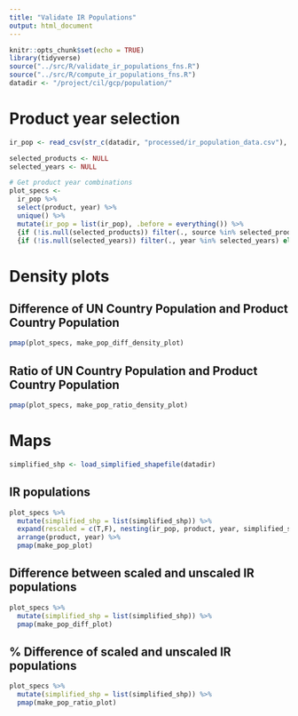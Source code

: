 ```yaml
---
title: "Validate IR Populations"
output: html_document
---
```


```r
knitr::opts_chunk$set(echo = TRUE)
library(tidyverse)
source("../src/R/validate_ir_populations_fns.R")
source("../src/R/compute_ir_populations_fns.R")
datadir <- "/project/cil/gcp/population/"

```

# Product year selection 
```r
ir_pop <- read_csv(str_c(datadir, "processed/ir_population_data.csv"), show_col_types = F) 

selected_products <- NULL
selected_years <- NULL

# Get product year combinations
plot_specs <- 
  ir_pop %>% 
  select(product, year) %>% 
  unique() %>% 
  mutate(ir_pop = list(ir_pop), .before = everything()) %>% 
  {if (!is.null(selected_products)) filter(., source %in% selected_products) else .} %>% 
  {if (!is.null(selected_years)) filter(., year %in% selected_years) else .}

```


# Density plots
## Difference of UN Country Population and Product Country Population
```r
pmap(plot_specs, make_pop_diff_density_plot)
```

## Ratio of UN Country Population and Product Country Population
```r
pmap(plot_specs, make_pop_ratio_density_plot)
```


# Maps
```r
simplified_shp <- load_simplified_shapefile(datadir)
```

## IR populations
```r
plot_specs %>% 
  mutate(simplified_shp = list(simplified_shp)) %>% 
  expand(rescaled = c(T,F), nesting(ir_pop, product, year, simplified_shp)) %>% 
  arrange(product, year) %>% 
  pmap(make_pop_plot)
```

## Difference between scaled and unscaled IR populations
```r
plot_specs %>% 
  mutate(simplified_shp = list(simplified_shp)) %>% 
  pmap(make_pop_diff_plot)
```

## % Difference of scaled and unscaled IR populations
```r
plot_specs %>% 
  mutate(simplified_shp = list(simplified_shp)) %>% 
  pmap(make_pop_ratio_plot)
```


